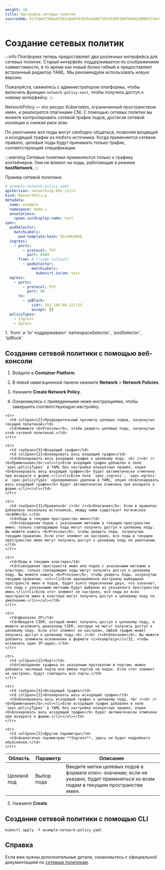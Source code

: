 ```yaml
---
weight: 18
title: Настройка сетевых политик
sourceSHA: 0172de67368ad758228a07dc025e4406730c91dd539478b661d0902334c9d366
---
```


# Создание сетевых политик

:::info
Платформа теперь предоставляет два различных интерфейса для сетевых политик. Старый интерфейс поддерживается по соображениям совместимости, в то время как новый более гибкий и предоставляет встроенный редактор YAML. Мы рекомендуем использовать новую версию.

Пожалуйста, свяжитесь с администратором платформы, чтобы включить функцию `network-policy-next`, чтобы получить доступ к новому интерфейсу.
:::

NetworkPolicy — это ресурс Kubernetes, ограниченный пространством имен, и реализуется плагинами CNI. С помощью сетевых политик вы можете контролировать сетевой трафик подов, достигая сетевой изоляции и снижая риск атак.

По умолчанию все поды могут свободно общаться, позволяя входящий и исходящий трафик из любого источника. Когда применяется сетевое правило, целевые поды будут принимать только трафик, соответствующий спецификации.

:::warning
Сетевые политики применяются только к трафику контейнеров. Они не влияют на поды, работающие в режиме **hostNetwork**.
:::

Пример сетевой политики:

```yaml
# example-network-policy.yaml
apiVersion: networking.k8s.io/v1
kind: NetworkPolicy
metadata:
  name: example
  namespace: demo-1
  annotations:
    cpaas.io/display-name: test
spec:
  podSelector:
    matchLabels:
      pod-template-hash: 55c84b59bb
  ingress:
    - ports:
        - protocol: TCP
          port: 8989
      from: # [!code callout]
        - podSelector:
            matchLabels:
              kubevirt.io/vm: test
  egress:
    - ports:
        - protocol: TCP
          port: 80
      to:
        - ipBlock:
            cidr: 192.168.66.221/23
            except: []
  policyTypes:
    - Ingress
    - Egress
```

<Callouts>
  1. `from` и 'to' поддерживают `namespaceSelector`, `podSelector`, 'ipBlock'
</Callouts>

## Создание сетевой политики с помощью веб-консоли

1. Войдите в **Container Platform**.

2. В левой навигационной панели нажмите **Network** > **Network Policies**.

3. Нажмите **Create Network Policy**.

4. Ознакомьтесь с приведенными ниже инструкциями, чтобы завершить соответствующую настройку.

<table>
  <thead>
    <tr>
      <th>Область</th>
      <th colSpan={2}>Параметр</th>
      <th>Описание</th>
    </tr>
  </thead>

  <tbody>
    <tr>
      <td rowSpan={2}>Целевой под</td>
      <td colSpan={2}>Выбор пода</td>
      <td>Введите метки целевых подов в формате ключ-значение; если не указано, будет применяться ко всем подам в текущем пространстве имен.</td>
    </tr>

    <tr>
      <td colSpan={2}>Предварительный просмотр целевых подов, затронутых текущей политикой</td>
      <td>Нажмите <b>Preview</b>, чтобы увидеть целевые поды, затронутые этой сетевой политикой.</td>
    </tr>

    <tr>
      <td rowSpan={5}>Входящий трафик</td>
      <td colSpan={2}>Блокировать весь входящий трафик</td>
      <td>Блокировать весь входящий трафик к целевому поду. <br /><br /><b>Примечание</b>:<ul><li>Если входящий трафик добавлен в поле `spec.policyTypes` в YAML без настройки конкретных правил, опция <b>Блокировать весь входящий трафик</b> будет автоматически отмечена при возврате к форме.</li><li>Если поля `spec.ingress`, `spec.egress` и `spec.policyTypes` одновременно удалены в YAML, опция <b>Блокировать весь входящий трафик</b> будет автоматически отмечена при возврате к форме.</li></ul></td>
    </tr>

    <tr>
      <td rowSpan={3}>Правила<br /><br /><b>Описание</b>: Если в правилах добавлено несколько источников, между ними существует логическое <b>ИЛИ</b>.</td>
      <td>Поды в текущем пространстве имен</td>
      <td>Совпадение подов с указанными метками в текущем пространстве имен; только совпадающие поды могут получить доступ к целевому поду. Вы можете нажать <b>Preview</b>, чтобы увидеть поды, затронутые текущим правилом. Если этот элемент не настроен, все поды в текущем пространстве имен могут получить доступ к целевому поду по умолчанию.</td>
    </tr>

    <tr>
      <td>Поды в текущем кластере</td>
      <td>Совпадение пространств имен или подов с указанными метками в кластере; только совпадающие поды могут получить доступ к целевому поду. Вы можете нажать <b>Preview</b>, чтобы увидеть поды, затронутые текущим правилом. <ul><li>Если одновременно настроены выборщики пространств имен и подов, будет взято пересечение двух, что означает, что поды с указанными метками будут выбраны из указанного пространства имен.</li><li>Если этот элемент не настроен, все поды из всех пространств имен в кластере могут получить доступ к целевому поду по умолчанию.</li></ul></td>
    </tr>

    <tr>
      <td>Диапазон IP</td>
      <td>Введите CIDR, который может получить доступ к целевому поду, и можете исключить диапазоны CIDR, которые не могут получить доступ к целевому поду. Если этот элемент не настроен, любой трафик может получить доступ к целевому поду.<br /><br /><b>Описание</b>: Вы можете добавить элементы исключения в формате <i>exampleip</i>/32, чтобы исключить один IP-адрес.</td>
    </tr>

    <tr>
      <td colSpan={2}>Порт</td>
      <td>Совпадение трафика по указанным протоколам и портам; можно добавить числовые порты или имена портов на подах. Если этот элемент не настроен, будут совпадать все порты.</td>
    </tr>

    <tr>
      <td rowSpan={5}>Исходящий трафик</td>
      <td colSpan={2}>Блокировать весь исходящий трафик</td>
      <td>Блокировать весь исходящий трафик к целевому поду. <br /><br /><b>Примечание</b>:<ul><li>Если исходящий трафик добавлен в поле `spec.policyTypes` в YAML без настройки конкретных правил, опция <b>Блокировать весь исходящий трафик</b> будет автоматически отмечена при возврате к форме.</li></ul></td>
    </tr>

    <tr>
      <td colSpan={2}>Другие параметры</td>
      <td>Аналогично параметрам **Ingress**, здесь не будет подробного объяснения.</td>
    </tr>
  </tbody>
</table>

5. Нажмите **Create**.

## Создание сетевой политики с помощью CLI

```shell
kubectl apply -f example-network-policy.yaml
```

## Справка

Если вам нужны дополнительные детали, ознакомьтесь с официальной документацией по [сетевым политикам](https://kubernetes.io/docs/concepts/services-networking/network-policies/).
